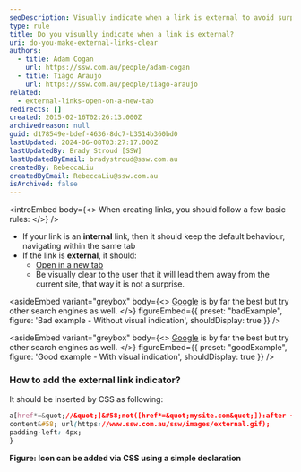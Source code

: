 ```yaml
---
seoDescription: Visually indicate when a link is external to avoid surprises and enhance user experience by adding an icon or indicator to distinguish external links from internal ones.
type: rule
title: Do you visually indicate when a link is external?
uri: do-you-make-external-links-clear
authors:
  - title: Adam Cogan
    url: https://ssw.com.au/people/adam-cogan
  - title: Tiago Araujo
    url: https://ssw.com.au/people/tiago-araujo
related:
  - external-links-open-on-a-new-tab
redirects: []
created: 2015-02-16T02:26:13.000Z
archivedreason: null
guid: d178549e-bdef-4636-8dc7-b3514b360bd0
lastUpdated: 2024-06-08T03:27:17.000Z
lastUpdatedBy: Brady Stroud [SSW]
lastUpdatedByEmail: bradystroud@ssw.com.au
createdBy: RebeccaLiu
createdByEmail: RebeccaLiu@ssw.com.au
isArchived: false
---
```


<introEmbed
  body={<>
When creating links, you should follow a few basic rules:
  </>}
/>
- If your link is an **internal** link, then it should keep the default behaviour, navigating within the same tab
- If the link is **external**, it should:
  - [Open in a new tab](/external-links-open-on-a-new-tab)
  - Be visually clear to the user that it will lead them away from the current site, that way it is not a surprise.

<asideEmbed
  variant="greybox"
  body={<>
    [Google](https://www.ssw.com.au/ssw/Redirect/Web/Google.htm) is by far the best but try other search engines as well.
  </>}
  figureEmbed={{
    preset: "badExample",
    figure: 'Bad example - Without visual indication',
    shouldDisplay: true
  }}
/>

<asideEmbed
  variant="greybox"
  body={<>
    [Google](https://google.com) is by far the best but try other search engines as well.
  </>}
  figureEmbed={{
    preset: "goodExample",
    figure: 'Good example - With visual indication',
    shouldDisplay: true
  }}
/>

### How to add the external link indicator?

It should be inserted by CSS as following:

```css
a[href*=&quot;//&quot;]&#58;not([href*=&quot;mysite.com&quot;]):after {
content&#58; url(https://www.ssw.com.au/ssw/images/external.gif);
padding-left: 4px;
}
```

**Figure: Icon can be added via CSS using a simple declaration**
